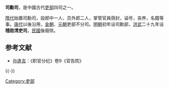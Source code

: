 '''司勳司'''，是中國古代[[吏部|吏部]]四司之一。

[[隋代|隋代]]始置司勳司，設郎中一人、员外郎二人，掌管官員荫封，谥号，丧养，名籍等事。[[唐代|唐代]]以後沿用，[[金朝|金朝]]、[[元朝|元朝]]吏部不分司。[[明朝|明朝]]初年设司勳部，[[洪武|洪武]]二十九年设'''稽勋清吏司'''，[[中華民國|民國]]後廢除。

== 参考文献 ==
{{Reflist}}
* [[孙逢吉|孙逢吉]]：《职官分纪》卷9《官告院》

{{-}}
{{唐朝六部}}
{{明朝吏部}}

[[Category:吏部|Category:吏部]]

{{Government-official-hist-stub}}